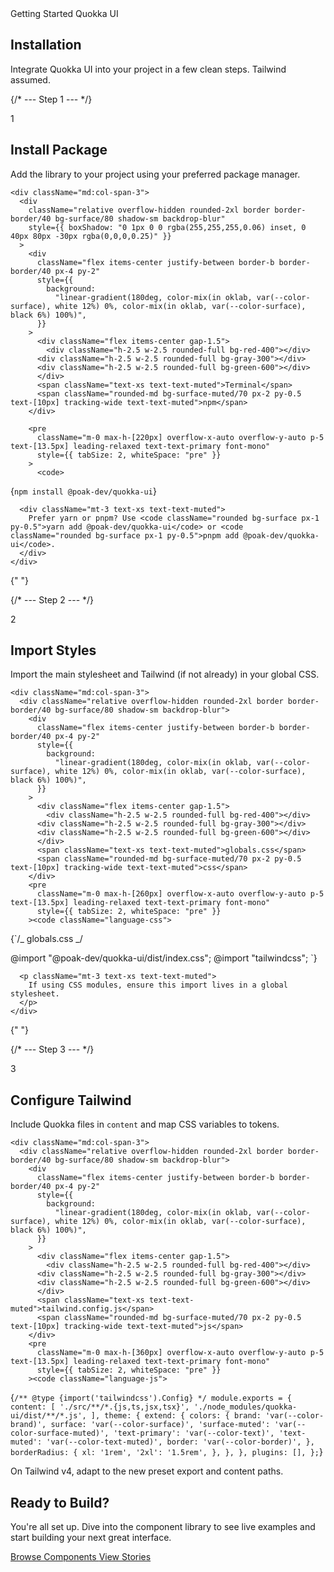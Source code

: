 
<Meta title="Introduction/Installation" />

<section className="relative isolate overflow-hidden rounded-3xl border border-border/40 bg-surface p-10 shadow-sm mb-10">
  <div
    className="pointer-events-none absolute -inset-24 -z-10 blur-3xl opacity-70"
    style={{
      background:
        "radial-gradient(1200px 400px at 10% 10%, color-mix(in oklab, var(--color-brand), white 70%) 0%, transparent 60%), radial-gradient(800px 300px at 95% 0%, color-mix(in oklab, var(--color-brand), black 72%) 0%, transparent 60%)",
    }}
  />
  <div className="space-y-4">
    <div className="inline-flex items-center gap-2 rounded-full border border-border/40 bg-surface-muted/60 px-3 py-1 text-xs text-text-muted">
      <span>Getting Started</span>
      <span className="h-1 w-1 rounded-full bg-border" />
      <span>Quokka UI</span>
    </div>
    <h1 className="m-0 text-4xl font-extrabold leading-tight tracking-tight text-text-primary sm:text-5xl">
      Installation
    </h1>
    <p className="m-0 max-w-[70ch] text-base sm:text-lg text-text-muted">
      Integrate Quokka UI into your project in a few clean steps. Tailwind
      assumed.
    </p>
  </div>
</section>

<div className="flex flex-col gap-16 mt-10">

{/* --- Step 1 --- */}

  <div className="grid items-start gap-8 md:grid-cols-4">
    <div className="md:col-span-1">
      <div className="flex items-center gap-3">
        <div className="flex h-8 w-8 items-center justify-center rounded-lg bg-brand/15 text-sm font-bold text-brand">1</div>
        <h2 className="m-0 text-xl font-semibold text-text-primary">Install Package</h2>
      </div>
      <p className="mt-3 text-text-muted">
        Add the library to your project using your preferred package manager.
      </p>
    </div>

    <div className="md:col-span-3">
      <div
        className="relative overflow-hidden rounded-2xl border border-border/40 bg-surface/80 shadow-sm backdrop-blur"
        style={{ boxShadow: "0 1px 0 0 rgba(255,255,255,0.06) inset, 0 40px 80px -30px rgba(0,0,0,0.25)" }}
      >
        <div
          className="flex items-center justify-between border-b border-border/40 px-4 py-2"
          style={{
            background:
              "linear-gradient(180deg, color-mix(in oklab, var(--color-surface), white 12%) 0%, color-mix(in oklab, var(--color-surface), black 6%) 100%)",
          }}
        >
          <div className="flex items-center gap-1.5">
            <div className="h-2.5 w-2.5 rounded-full bg-red-400"></div>
          <div className="h-2.5 w-2.5 rounded-full bg-gray-300"></div>
          <div className="h-2.5 w-2.5 rounded-full bg-green-600"></div>
          </div>
          <span className="text-xs text-text-muted">Terminal</span>
          <span className="rounded-md bg-surface-muted/70 px-2 py-0.5 text-[10px] tracking-wide text-text-muted">npm</span>
        </div>

        <pre
          className="m-0 max-h-[220px] overflow-x-auto overflow-y-auto p-5 text-[13.5px] leading-relaxed text-text-primary font-mono"
          style={{ tabSize: 2, whiteSpace: "pre" }}
        >
          <code>

{`npm install @poak-dev/quokka-ui`}

</code>
</pre>
</div>

      <div className="mt-3 text-xs text-text-muted">
        Prefer yarn or pnpm? Use <code className="rounded bg-surface px-1 py-0.5">yarn add @poak-dev/quokka-ui</code> or <code className="rounded bg-surface px-1 py-0.5">pnpm add @poak-dev/quokka-ui</code>.
      </div>
    </div>

  </div>

{" "}

<div className="h-px w-full border-t border-dashed border-border/60" />

{/* --- Step 2 --- */}

  <div className="grid items-start gap-8 md:grid-cols-4">
    <div className="md:col-span-1">
      <div className="flex items-center gap-3">
        <div className="flex h-8 w-8 items-center justify-center rounded-lg bg-brand/15 text-sm font-bold text-brand">2</div>
        <h2 className="m-0 text-xl font-semibold text-text-primary">Import Styles</h2>
      </div>
      <p className="mt-3 text-text-muted">
        Import the main stylesheet and Tailwind (if not already) in your global CSS.
      </p>
    </div>

    <div className="md:col-span-3">
      <div className="relative overflow-hidden rounded-2xl border border-border/40 bg-surface/80 shadow-sm backdrop-blur">
        <div
          className="flex items-center justify-between border-b border-border/40 px-4 py-2"
          style={{
            background:
              "linear-gradient(180deg, color-mix(in oklab, var(--color-surface), white 12%) 0%, color-mix(in oklab, var(--color-surface), black 6%) 100%)",
          }}
        >
          <div className="flex items-center gap-1.5">
            <div className="h-2.5 w-2.5 rounded-full bg-red-400"></div>
          <div className="h-2.5 w-2.5 rounded-full bg-gray-300"></div>
          <div className="h-2.5 w-2.5 rounded-full bg-green-600"></div>
          </div>
          <span className="text-xs text-text-muted">globals.css</span>
          <span className="rounded-md bg-surface-muted/70 px-2 py-0.5 text-[10px] tracking-wide text-text-muted">css</span>
        </div>
        <pre
          className="m-0 max-h-[260px] overflow-x-auto overflow-y-auto p-5 text-[13.5px] leading-relaxed text-text-primary font-mono"
          style={{ tabSize: 2, whiteSpace: "pre" }}
        ><code className="language-css">

{`/_ globals.css _/

@import "@poak-dev/quokka-ui/dist/index.css";
@import "tailwindcss";
`}

</code></pre>
</div>

      <p className="mt-3 text-xs text-text-muted">
        If using CSS modules, ensure this import lives in a global stylesheet.
      </p>
    </div>

  </div>

{" "}

<div className="h-px w-full border-t border-dashed border-border/60" />

{/* --- Step 3 --- */}

  <div className="grid items-start gap-8 md:grid-cols-4">
    <div className="md:col-span-1">
      <div className="flex items-center gap-3">
        <div className="flex h-8 w-8 items-center justify-center rounded-lg bg-brand/15 text-sm font-bold text-brand">3</div>
        <h2 className="m-0 text-xl font-semibold text-text-primary">Configure Tailwind</h2>
      </div>
      <p className="mt-3 text-text-muted">
        Include Quokka files in <code className="rounded bg-surface px-1 py-0.5">content</code> and map CSS variables to tokens.
      </p>
    </div>

    <div className="md:col-span-3">
      <div className="relative overflow-hidden rounded-2xl border border-border/40 bg-surface/80 shadow-sm backdrop-blur">
        <div
          className="flex items-center justify-between border-b border-border/40 px-4 py-2"
          style={{
            background:
              "linear-gradient(180deg, color-mix(in oklab, var(--color-surface), white 12%) 0%, color-mix(in oklab, var(--color-surface), black 6%) 100%)",
          }}
        >
          <div className="flex items-center gap-1.5">
            <div className="h-2.5 w-2.5 rounded-full bg-red-400"></div>
          <div className="h-2.5 w-2.5 rounded-full bg-gray-300"></div>
          <div className="h-2.5 w-2.5 rounded-full bg-green-600"></div>
          </div>
          <span className="text-xs text-text-muted">tailwind.config.js</span>
          <span className="rounded-md bg-surface-muted/70 px-2 py-0.5 text-[10px] tracking-wide text-text-muted">js</span>
        </div>
        <pre
          className="m-0 max-h-[360px] overflow-x-auto overflow-y-auto p-5 text-[13.5px] leading-relaxed text-text-primary font-mono"
          style={{ tabSize: 2, whiteSpace: "pre" }}
        ><code className="language-js">

{`/** @type {import('tailwindcss').Config} */
module.exports = {
  content: [
    './src/**/*.{js,ts,jsx,tsx}',
    './node_modules/quokka-ui/dist/**/*.js',
  ],
  theme: {
    extend: {
      colors: {
        brand: 'var(--color-brand)',
        surface: 'var(--color-surface)',
        'surface-muted': 'var(--color-surface-muted)',
        'text-primary': 'var(--color-text)',
        'text-muted': 'var(--color-text-muted)',
        border: 'var(--color-border)',
      },
      borderRadius: {
        xl: '1rem',
        '2xl': '1.5rem',
      },
    },
  },
  plugins: [],
};`}

</code></pre>
</div>
<p className="mt-3 text-xs text-text-muted">
On Tailwind v4, adapt to the new preset export and content paths.
</p>
</div>

  </div>
</div>

<section className="relative mt-20 overflow-hidden rounded-3xl border border-border/40 bg-surface p-10 text-center shadow-sm">
  <div
    className="pointer-events-none absolute inset-x-0 bottom-0 h-1/2"
    style={{
      background:
        "linear-gradient(to top, color-mix(in oklab, var(--color-brand), white 85%), transparent)",
    }}
  />
  <h2
    className="m-0 font-extrabold tracking-tight text-text-primary brand-header"
    style={{ fontSize: "50px !important", lineHeight: "2.5rem" }}
  >
    Ready to Build?
  </h2>
  <p
    className="mt-4 max-w-xl text-lg text-text-muted"
    style={{ margin: "1rem auto 0 auto" }}
  >
    You're all set up. Dive into the component library to see live examples and
    start building your next great interface.
  </p>

  <div className="relative z-10 mt-8 flex justify-center gap-3">
    <a
      href="/?path=/docs/components-button--docs"
      className="inline-flex h-11 items-center justify-center rounded-md bg-brand px-8 text-lg font-medium text-white shadow-sm transition-transform hover:scale-105"
    >
      Browse Components
    </a>
    <a
      href="/?path=/docs/components-card--docs"
      className="inline-flex h-11 items-center justify-center rounded-md bg-surface-muted px-8 text-lg font-medium text-text-primary shadow-sm transition-colors hover:bg-surface-muted/80"
    >
      View Stories
    </a>
  </div>
</section>
